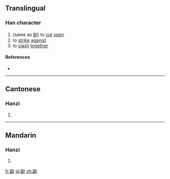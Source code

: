 ==Translingual==

===Han character===
{{Han char|rn=18|rad=刀|as=15|sn=17|four=|canj=一口中弓 (MRLN)|ids=⿰[[磊]][[刂]]}}

# (same as [[剆]]) to [[cut]] [[open]]
# to [[strike]] [[against]]
# to [[clash]] [[together]]

====References====
* {{Han ref|kx=0145.290|hdz=10361.150|uh=350F|ud=13583}}

----

==Cantonese==

===Hanzi===
{{yue-hanzi|jyut=[[gak3]], [[lik6]]|y=gak3, lik6}}

# {{defn|lang=yue|sort=刀15}}

----

==Mandarin==

===Hanzi===
{{cmn-hanzi|pin=[[lì]] ([[li4]])|wg=li<sup>4</sup>}}

# {{defn|lang=cmn|sort=刀15}}

[[fr:㔏]]
[[pl:㔏]]
[[zh:㔏]]